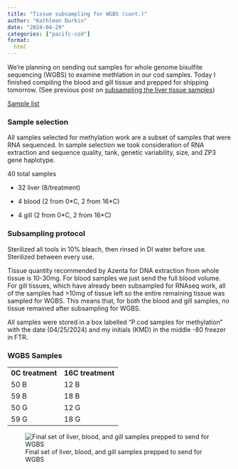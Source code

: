 ```yaml
---
title: "Tissue subsampling for WGBS (cont.)"
author: "Kathleen Durkin"
date: "2024-04-29"
categories: ["pacifc-cod"]
format:
  html
---
```


We're planning on sending out samples for whole genome bisulfite sequencing (WGBS) to examine methlation in our cod samples. Today I finished compiling the blood and gill tissue and prepped for shipping tomorrow. (See previous post on [subsampling the liver tissue samples](./2024_04_25_methylation_subsampling.qmd))

[Sample list](https://docs.google.com/spreadsheets/d/19CqqS3wOhmG7drw163v7evUylRWwOjBOdvuR-y0RqF0/edit#gid=155247170)

### Sample selection

All samples selected for methylation work are a subset of samples that were RNA sequenced. In sample selection we took consideration of RNA extraction and sequence quality, tank, genetic variability, size, and ZP3 gene haplotype.

40 total samples

-   32 liver (8/treatment)

-   4 blood (2 from 0\*C, 2 from 16\*C)

-   4 gill (2 from 0\*C, 2 from 16\*C)

### Subsampling protocol

Sterilized all tools in 10% bleach, then rinsed in DI water before use. Sterilized between every use.

Tissue quantity recommended by Azenta for DNA extraction from whole tissue is 10-30mg. For blood samples we just send the full blood volume. For gill tissues, which have already been subsampled for RNAseq work, all of the samples had \>10mg of tissue left so the entire remaining tissue was sampled for WGBS. This means that, for both the blood and gill samples, no tissue remained after subsampling for WGBS.

All samples were stored in a box labelled "P.cod samples for methylation" with the date (04/25/2024) and my initials (KMD) in the middle -80 freezer in FTR.

### WGBS Samples

|                  |                   |
|------------------|-------------------|
| **0C treatment** | **16C treatment** |
| 50 B             | 12 B              |
| 59 B             | 18 B              |
| 50 G             | 12 G              |
| 59 G             | 18 G              |

![Final set of liver, blood, and gill samples prepped to send for WGBS](images/IMG_8692.jpg)
